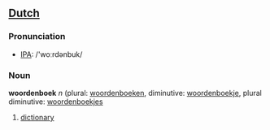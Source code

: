 ==[[Dutch]]==
=== Pronunciation ===
*[[w:IPA|IPA]]: /'woːrdənbuk/

=== Noun ===

'''woordenboek''' ''n'' (plural: [[woordenboeken]], diminutive: [[woordenboekje]], plural diminutive: [[woordenboekjes]]

# [[dictionary]]